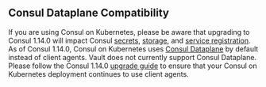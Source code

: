 ## Consul Dataplane Compatibility
If you are using Consul on Kubernetes, please be aware that upgrading to Consul 1.14.0 will impact Consul [secrets](/docs/secrets/consul), [storage](/docs/configuration/storage/consul), and [service registration](/docs/configuration/service-registration/consul). As of Consul 1.14.0, Consul on Kubernetes uses [Consul Dataplane](https://developer.hashicorp.com/consul/docs/connect/dataplane) by default instead of client agents. Vault does not currently support Consul Dataplane. Please follow the Consul 1.14.0 [upgrade guide](https://developer.hashicorp.com/consul/docs/k8s/upgrade#upgrading-to-consul-dataplane) to ensure that your Consul on Kubernetes deployment continues to use client agents.
